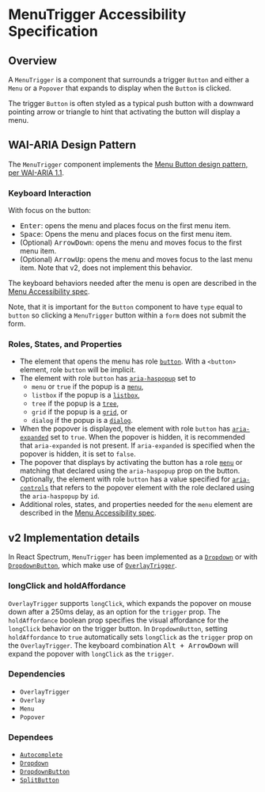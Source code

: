 # MenuTrigger Accessibility Specification

## Overview

A `MenuTrigger` is a component that surrounds a trigger `Button` and either a `Menu` or a `Popover` that expands to display when the `Button` is clicked.

The trigger `Button` is often styled as a typical push button with a downward pointing arrow or triangle to hint that activating the button will display a menu.

## WAI-ARIA Design Pattern

The `MenuTrigger` component implements the [Menu Button design pattern, per WAI-ARIA 1.1](https://www.w3.org/TR/wai-aria-practices-1.1/#menubutton).

### Keyboard Interaction

With focus on the button:
 - <kbd>Enter</kbd>: opens the menu and places focus on the first menu item.
 - <kbd>Space</kbd>: Opens the menu and places focus on the first menu item.
 - (Optional) <kbd>ArrowDown</kbd>: opens the menu and moves focus to the first menu item.
 - (Optional) <kbd>ArrowUp</kbd>: opens the menu and moves focus to the last menu item. Note that v2, does not implement this behavior.

The keyboard behaviors needed after the menu is open are described in the [Menu Accessibility spec](Menu.mdx).

Note, that it is important for the `Button` component to have `type` equal to `button` so clicking a `MenuTrigger` button within a `form` does not submit the form.

### Roles, States, and Properties

- The element that opens the menu has role [`button`](https://www.w3.org/TR/wai-aria-1.1/#button). With a `<button>` element, role `button` will be implicit.
- The element with role `button` has [`aria-haspopup`](https://www.w3.org/TR/wai-aria-1.1/#aria-haspopup) set to
  - `menu` or `true` if the popup is a [`menu`](https://www.w3.org/TR/wai-aria-1.1/#menu),
  - `listbox` if the popup is a [`listbox`](https://www.w3.org/TR/wai-aria-1.1/#listbox),
  - `tree` if the popup is a [`tree`](https://www.w3.org/TR/wai-aria-1.1/#tree),
  - `grid` if the popup is a [`grid`](https://www.w3.org/TR/wai-aria-1.1/#grid), or
  - `dialog` if the popup is a [`dialog`](https://www.w3.org/TR/wai-aria-1.1/#dialog).
- When the popover is displayed, the element with role `button` has [`aria-expanded`](https://www.w3.org/TR/wai-aria-1.1/#aria-expanded) set to `true`. When the popover is hidden, it is recommended that `aria-expanded` is not present. If `aria-expanded` is specified when the popover is hidden, it is set to `false`.
- The popover that displays by activating the button has a role [`menu`](https://www.w3.org/TR/wai-aria-1.1/#menu) or matching that declared using the `aria-haspopup` prop on the button.
- Optionally, the element with role `button` has a value specified for [`aria-controls`](https://www.w3.org/TR/wai-aria-1.1/#aria-controls) that refers to the popover element with the role declared using the `aria-haspopup` by `id`.
- Additional roles, states, and properties needed for the `menu` element are described in the [Menu Accessibility spec](Menu.mdx).

## v2 Implementation details

In React Spectrum, `MenuTrigger` has been implemented as a [`Dropdown`](https://react-spectrum.corp.adobe.com/components/Dropdown) or with [`DropdownButton`](https://react-spectrum.corp.adobe.com/components/DropdownButton), which make use of [`OverlayTrigger`](https://react-spectrum.corp.adobe.com/components/OverlayTrigger).

### longClick and holdAffordance

`OverlayTrigger` supports `longClick`, which expands the popover on mouse down after a 250ms delay, as an option for the `trigger` prop.
The `holdAffordance` boolean prop specifies the visual affordance for the `longClick` behavior on the trigger button.
In `DropdownButton`, setting `holdAffordance` to `true` automatically sets `longClick` as the `trigger` prop on the `OverlayTrigger`.
The keyboard combination <kbd>Alt + ArrowDown</kbd> will expand the popover with `longClick` as the `trigger`.

### Dependencies
- `OverlayTrigger`
- `Overlay`
- `Menu`
- `Popover`

### Dependees
- [`Autocomplete`](https://react-spectrum.corp.adobe.com/components/Autocomplete)
- [`Dropdown`](https://react-spectrum.corp.adobe.com/components/Dropdown)
- [`DropdownButton`](https://react-spectrum.corp.adobe.com/components/DropdownButton)
- [`SplitButton`](https://react-spectrum.corp.adobe.com/components/SplitButton)